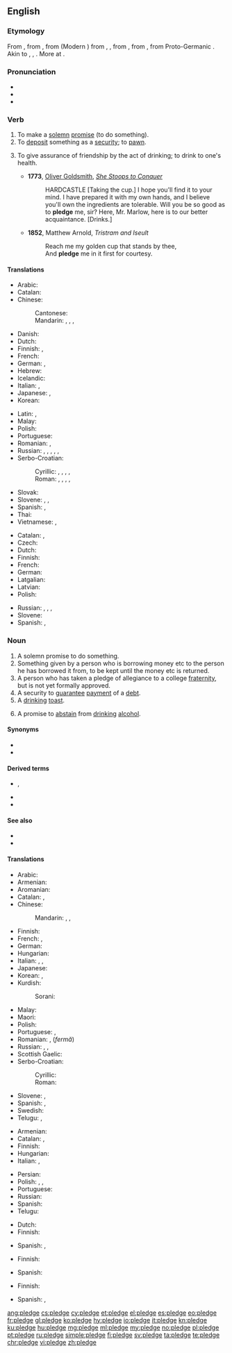 ==English==
{{slim-wikipedia}}

===Etymology===
From {{etyl|enm|en}} {{m|enm|plege}}, from {{etyl|xno|en}} {{m|fro|plege}}, from {{etyl|fro|en}} {{m|fro|plege}} (Modern {{cog|fr|pleige}}) from {{etyl|ML.|en}} {{m|la|plevium}}, {{m|la|plebium}}, from {{etyl|ML.|en}} {{m|la|plebiō||I pledge}}, from {{etyl|frk|en}} {{m|frk|*plegan||to pledge; to support; to guarantee}}, from Proto-Germanic {{m|gem-pro|*plehaną||to care about, be concerned with}}. Akin to {{cog|goh|pflegan||to take care of, be accustomed to}}, {{cog|osx|plegan||to vouch for}}, {{cog|ang|plēon||to risk, endanger}}. More at {{l|en|plight}}.

===Pronunciation===
* {{IPA|/plɛdʒ/|lang=en}}
* {{audio|en-us-pledge.ogg|Audio (US)|lang=en}}
* {{rhymes|ɛdʒ|lang=en}}

===Verb===
{{en-verb|pledg}}

# To make a [[solemn]] [[promise]] (to do something).
# To [[deposit]] something as a [[security]]; to [[pawn]].
# {{label|en|transitive}} To give assurance of friendship by the act of drinking; to drink to one's health.
#* '''1773''', [[w:Oliver Goldsmith|Oliver Goldsmith]], ''[[s:She Stoops to Conquer|She Stoops to Conquer]]''
#*: HARDCASTLE [Taking the cup.] I hope you'll find it to your mind. I have prepared it with my own hands, and I believe you'll own the ingredients are tolerable. Will you be so good as to '''pledge''' me, sir? Here, Mr. Marlow, here is to our better acquaintance. [Drinks.]
#* '''1852''', Matthew Arnold, ''Tristram and Iseult''
#*: Reach me my golden cup that stands by thee,
#*: And '''pledge''' me in it first for courtesy.

====Translations====
{{trans-top|to make a solemn promise}}
* Arabic: {{t|ar|تَعَهدَ}}
* Catalan: {{t+|ca|prometre}}
* Chinese:
*: Cantonese: {{t|yue|誓|tr=sai6|sc=Hani}}
*: Mandarin: {{t+|cmn|發誓|sc=Hani}}, {{t+|cmn|发誓|tr=fāshì|sc=Hani}}, {{t+|cmn|保證|sc=Hani}}, {{t+|cmn|保证|tr=bǎozhèng|sc=Hani}}
* Danish:
* Dutch: {{t|nl|plechtig beloven}}
* Finnish: {{t+|fi|luvata}}, {{t+|fi|sitoutua}}
* French: {{t+|fr|promettre}}
* German: {{t|de|zusichern}}, {{t+|de|versprechen}}
* Hebrew: {{t|he|נשבע|tr=nishbá|sc=Hebr}}
* Icelandic: {{t-needed|is}}
* Italian: {{t+|it|promettere}}, {{t+|it|impegnarsi}}
* Japanese: {{t+|ja|公約|tr=kōyaku suru|alt=公約する}}, {{t+|ja|保証|tr=ほしょうする, hoshō suru|alt=保証する|sc=Jpan}}
* Korean: {{t-needed|ko}}
{{trans-mid}}
* Latin: {{t|la|spondere}}, {{t|la|vovere}}
* Malay: {{t|ms|ikrar}}
* Polish: {{t+|pl|obiecać}}
* Portuguese: {{t+|pt|prometer}}
* Romanian: {{t+|ro|promite}}, {{t+|ro|garanta}}
* Russian: {{t+|ru|обеща́ть|impf}}, {{t+|ru|пообеща́ть|pf}}, {{t+|ru|заверя́ть|impf}}, {{t+|ru|заве́рить|pf}}, {{t+|ru|кля́сться|impf}}, {{t+|ru|покля́сться|pf}}
* Serbo-Croatian:
*: Cyrillic: {{t|sh|залога}}, {{t|sh|завет}}, {{t|sh|завјет}}, {{t|sh|обећање}}, {{t|sh|присега}}
*: Roman: {{t+|sh|zaloga}}, {{t+|sh|zavet}}, {{t+|sh|zavjet}}, {{t+|sh|obećanje}}, {{t+|sh|prisega}}
* Slovak: {{t-needed|sk}}
* Slovene: {{t|sl|zapriseči}}, {{t|sl|zavezati se}}, {{t|sl|zaobljubiti se}}
* Spanish: {{t+|es|prometer}}, {{t+|es|jurar}}
* Thai: {{t-needed|th}}
* Vietnamese: {{t+|vi|cam kết}}, {{t+|vi|thề}}
{{trans-bottom}}

{{trans-top|to deposit something as a security; to pawn}}
* Catalan: {{t+|ca|penyorar}}, {{t+|ca|empenyorar}}
* Czech: {{t+|cs|zastavit}}
* Dutch: {{t+|nl|verpanden}}
* Finnish: {{t+|fi|pantata}}
* French: {{t|fr|mettre en gage}}
* German: {{t+|de|verpfänden}}
* Latgalian: {{t|ltg|aizlyka}}
* Latvian: {{t|lv|ķīla}}
* Polish: {{t|pl|złożyć zastaw}}
{{trans-mid}}
* Russian: {{t|ru|[[отдава́ть]] в [[зало́г]]|impf}}, {{t|ru|[[отда́ть]] в [[зало́г]]|pf}}, {{t+|ru|закла́дывать|impf}}, {{t+|ru|заложи́ть|pf}}
* Slovene: {{t|sl|zastaviti}}
* Spanish: {{t+|es|hipotecar}}, {{t+|es|empeñar}}
{{trans-bottom}}

===Noun===
{{en-noun}}

# A solemn promise to do something.
# Something given by a person who is borrowing money etc to the person he has borrowed it from, to be kept until the money etc is returned.
# A person who has taken a pledge of allegiance to a college [[fraternity]], but is not yet formally approved.
# A security to [[guarantee]] [[payment]] of a [[debt]].
# A [[drinking]] [[toast]].
# {{label|en|with {{l|en|the}}}} A promise to [[abstain]] from [[drinking]] [[alcohol]].

====Synonyms====
* {{l|en|promise}}
* {{l|en|commitment}}

====Derived terms====
* {{l|en|antipledge}}, {{l|en|antipledging}}
* {{l|en|pledgeless}}
* {{l|en|Pledge of Allegiance}}

====See also====
* {{l|en|oath}}
* {{l|en|vow}}

====Translations====
{{trans-top|solemn promise}}
* Arabic: {{t|ar|ضَمَان|m}}
* Armenian: {{t+|hy|ուխտ}}
* Aromanian: {{t|rup|ligãmintu}}
* Catalan: {{t+|ca|promesa|f}}, {{t+|ca|jurament|m}}
* Chinese:
*: Mandarin: {{t+|cmn|誓言|tr=shìyán|sc=Hani}}, {{t|cmn|誓詞|sc=Hani}}, {{t+|cmn|誓词|tr=shìcí|sc=Hani}}
* Finnish: {{t+|fi|lupaus}}
* French: {{t+|fr|gage|m}}, {{t+|fr|serment|m}}
* German: {{t+|de|Pfand|n}}
* Hungarian: {{t+|hu|fogadalom}}
* Italian: {{t+|it|giuramento|m}}, {{t+|it|pegno|m}}, {{t|it|promessa solenne|f}}
* Japanese: {{t+|ja|抵当|tr=ていとう, teitō|sc=Jpan}}
* Korean: {{t+|ko|서약|sc=Kore}}, {{t+|ko|맹세|sc=Kore}}
* Kurdish:
*: Sorani: {{t|ku|په‌یمان|tr=paymAn|sc=ku-Arab}}
{{trans-mid}}
* Malay: {{t|ms|ikrar}}
* Maori: {{t|mi|takoha}}
* Polish: {{t+|pl|obietnica|f}}
* Portuguese: {{t+|pt|promessa|f}}, {{t+|pt|penhor|m}}
* Romanian: {{t+|ro|legământ}}, {{t+|ro|promisiune}} (''fermă'')
* Russian: {{t+|ru|обе́т|m}}, {{t+|ru|обеща́ние|n}}, {{t+|ru|заро́к|m}}
* Scottish Gaelic: {{t|gd|gealltanas|m}}
* Serbo-Croatian:
*: Cyrillic: {{t|sh|за́вет|m}}
*: Roman: {{t+|sh|závet|m}}
* Slovene: {{t|sl|zaprisega|f}}, {{t|sl|zaobljuba|f}}
* Spanish: {{t+check|es|juramento|m}}, {{t-check|es|[[promesa]] [[solemne]]|f}} <!-- was "[[promesa]] [[solemne]]" - assumed sum-of-parts; if an idiom, remove the embedded wikilinks to the individual words. see [[User:Kephir/gadgets/xte#Translation_fixing]] -->
* Swedish: {{t+|sv|underpant|c}}
* Telugu: {{t+|te|ప్రతిజ్ఞ|tr=prathigna|sc=Telu}}, {{t+|te|ప్రతిన|tr=prathina|sc=Telu}}
{{trans-bottom}}

{{trans-top|security to payment}}
* Armenian: {{t+|hy|գրավ}}
* Catalan: {{t+|ca|penyora|f}}, {{t+|ca|garantia|f}}
* Finnish: {{t+|fi|pantti}}
* Hungarian: {{t+|hu|zálog}}
* Italian: {{t+|it|avallo|m}}, {{t+|it|garanzia|f}}
{{trans-mid}}
* Persian: {{t+|fa|گرو|tr=gerow|sc=fa-Arab}}
* Polish: {{t|pl|depozyt|m}}, {{t+|pl|kaucja|f}}, {{t+|pl|zastaw|m}}
* Portuguese: {{t+|pt|garantia|f}}
* Russian: {{t+|ru|зало́г|m}}
* Spanish: {{t+|es|garantía|f}}
* Telugu: {{t+|te|తనఖా|tr=tanakhaa|sc=Telu}}
{{trans-bottom}}

{{trans-top|person who has taken a pledge of allegiance to a fraternity}}
* Dutch: {{t+|nl|schacht}}
* Finnish: {{t+|fi|kokelas}}
{{trans-mid}}
* Spanish: {{t+|es|iniciado|m}}, {{t+|es|iniciada|f}}
{{trans-bottom}}

{{trans-top|drinking toast}}
* Finnish: {{t|fi|maljapuhe}}
{{trans-mid}}
* Spanish: {{t+|es|brindis|m}}
{{trans-bottom}}

{{trans-top|promise to abstain from drinking alcohol}}
* Finnish: {{t|fi|raittiuslupaus}}
{{trans-mid}}
* Spanish: {{t+|es|juramento|m}}, {{t+|es|manda|f}}
{{trans-bottom}}

[[ang:pledge]]
[[cs:pledge]]
[[cy:pledge]]
[[et:pledge]]
[[el:pledge]]
[[es:pledge]]
[[eo:pledge]]
[[fr:pledge]]
[[gl:pledge]]
[[ko:pledge]]
[[hy:pledge]]
[[io:pledge]]
[[it:pledge]]
[[kn:pledge]]
[[ku:pledge]]
[[hu:pledge]]
[[mg:pledge]]
[[ml:pledge]]
[[my:pledge]]
[[no:pledge]]
[[pl:pledge]]
[[pt:pledge]]
[[ru:pledge]]
[[simple:pledge]]
[[fi:pledge]]
[[sv:pledge]]
[[ta:pledge]]
[[te:pledge]]
[[chr:pledge]]
[[vi:pledge]]
[[zh:pledge]]